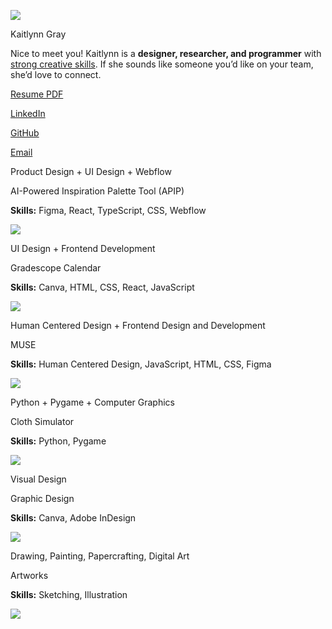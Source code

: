 
::::: {.about-me-text}

::::{.tldr}
:::{.home-img}
![](images/headshot-zoomed.JPEG)
:::

:::{.tldr-text}

:::{.big-text}
Kaitlynn Gray
:::

Nice to meet you! Kaitlynn is a **designer, researcher, and programmer** with [strong creative skills](tab-art/). If she sounds like someone you’d like on your team, she’d love to connect. 

::: {.links}
[Resume PDF](../documents/Kaitlynn%20Gray%20Resume%202025.pdf) 

[LinkedIn](https://www.linkedin.com/in/kaitlynn-gray) 

[GitHub](https://github.com/Mehnemoi) 

[Email](mailto:kagray@g.hmc.edu) 

:::

:::





<!-- :::{.fun-corner}
I'm happy that you are here!

::: -->

::::


::::{.home-proj-area}

:::{.gd-column}

<!-- project start -->

:::{.home-proj}


::: {.proj-title}

Product Design + UI Design + Webflow

:::
::: {.proj-description-big}
AI-Powered Inspiration Palette Tool (APIP)

:::

::: {.skills}
**Skills:** Figma, React, TypeScript, CSS, Webflow

:::


[![](/tab-design/assets-projects/Webflow/APIPCEFinalUI.png)](tab-design/APIP.qmd)


:::

<!-- project end -->

<!-- project start -->

:::{.home-proj}

::: {.proj-title}

UI Design + Frontend Development

:::
::: {.proj-description-big}
Gradescope Calendar

:::
 
::: {.skills}
**Skills:** Canva, HTML, CSS, React, JavaScript

:::

[![](/projects/gradescope-cal/images/GCalFinalFinalUI.png)](tab-design/GradescopeCalendar.qmd)


:::

<!-- project end -->


<!-- project start -->

:::{.home-proj}


::: {.proj-title}

Human Centered Design + Frontend Design and Development

:::
::: {.proj-description-big}
MUSE

:::

::: {.skills}
**Skills:** Human Centered Design, JavaScript, HTML, CSS, Figma

:::

[![](tab-code/assets/MUSEMainUI.png)](tab-code/MUSE.qmd)


:::

<!-- project end -->

<!-- project start -->

:::{.home-proj}


::: {.proj-title}

Python + Pygame + Computer Graphics

:::
::: {.proj-description-big}
Cloth Simulator

:::

::: {.skills}
**Skills:** Python, Pygame

:::


[![](tab-code/assets/ClothSimImage.png)](tab-code/ClothSim.qmd)


:::

<!-- project end -->

:::

:::{.gd-column}
<!-- project start -->

:::{.home-proj}


::: {.proj-title}

Visual Design

:::
::: {.proj-description-big}
Graphic Design

:::

::: {.skills}
**Skills:** Canva, Adobe InDesign 

:::

[![](tab-design/assets-visual/HMC20251Back.png)](tab-design/GraphicDesign.qmd)


:::

<!-- project end -->

<!-- project start -->

:::{.home-proj}


::: {.proj-title}

Drawing, Painting, Papercrafting, Digital Art

:::
::: {.proj-description-big}
Artworks

:::

::: {.skills}
**Skills:** Sketching, Illustration

:::

[![](tab-art/assets/Sketches/KGrayArt1.JPG)](tab-art/Sketches.qmd)


:::

<!-- project end -->

:::


::::



<!-- ::: {.proj-title}

Product Design + Human Centered Design

:::
::: {.proj-description-big}
Skin Care Key

:::

::: {.skills}
**Skills:** Human Centered Design, User Research, Product Design

:::

[![](/projects/HCD-skin-care/images/HCD-skin-care-KG/HCDDP14243.jpg)](tab-design/HCDPersonalCare.qmd)


:::

:::: -->



:::::



